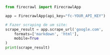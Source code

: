 ```python Python
from firecrawl import FirecrawlApp

app = FirecrawlApp(api_key="fc-YOUR_API_KEY")

# Fazer scraping de um site:
scrape_result = app.scrape_url('google.com', 
    formats=['markdown', 'html'], 
    mobile=True
)
print(scrape_result)
```
